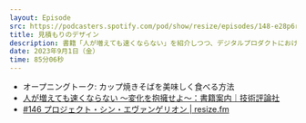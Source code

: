 ```yaml
---
layout: Episode
src: https://podcasters.spotify.com/pod/show/resize/episodes/148-e28p6ri
title: 見積もりのデザイン
description: 書籍「人が増えても速くならない」を紹介しつつ、デジタルプロダクトにおける見積もりやプロジェクトマネジメントについて、思うことや実践していることを話しました。
date: 2023年9月1日（金）
time: 85分06秒
---
```


- オープニングトーク: カップ焼きそばを美味しく食べる方法
- [人が増えても速くならない ～変化を抱擁せよ～：書籍案内｜技術評論社](https://gihyo.jp/book/2023/978-4-297-13565-2)
- [#146 プロジェクト・シン・エヴァンゲリオン | resize.fm](https://resize.fm/ep/146-project-evangelion)
